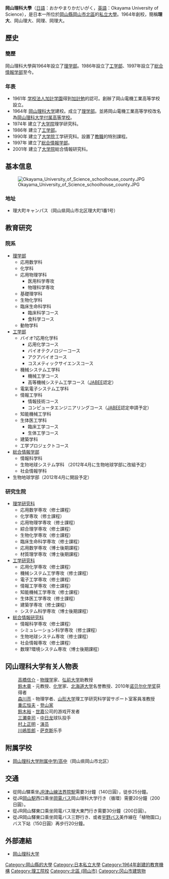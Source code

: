 {{roughtranslation|time=2012-03-23T08:19:28+00:00}}
{{大学(日本)
| 大学名=岡山理科大学
| ふりがな=おかやまりかだいがく
| 英称=Okayama University of Science
| 画像=Okayama University of Science.jpg
| 画像説明=岡山理科大学正門
| 大学設置年=1964年
| 創立年=1964年
| 学校種別=私立
| 設置者=学校法人加計学園
| 国=日本
| 本部所在地={{日本}}[[岡山縣|岡山縣]][[岡山市|岡山市]][[北区_(岡山市)|北区]]理大町1番1号
| 緯度度 = 34|緯度分 = 41|緯度秒 = 46
| 経度度 = 133|経度分 = 55|経度秒 = 37
| キャンパス=理大町キャンパス
| 学部=[[理学部|理学部]]<br/>[[工学部|工学部]]<br/>[[総合情報学部|総合情報学部]]
| 研究科=理学研究科<br/>工学研究科<br/>総合情報研究科
| 大学の略称='''理大'''、岡山理大、岡理、岡理大
| ウェブサイト=http://www.ous.ac.jp/
}}

'''岡山理科大學'''（[[日語|日語]]：おかやまりかだいがく，[[英語|英語]]：Okayama University of Science），是日本一所位於[[岡山縣|岡山縣]][[岡山市|岡山市]][[北區_(岡山市)|北區]]的[[私立大學|私立大學]]。1964年創校，簡稱'''理大'''、岡山理大、岡理、岡理大。

== 歷史 ==
=== 簡歷 ===
岡山理科大學與1964年設立了[[理学部|理学部]]。1986年設立了[[工学部|工学部]]、1997年設立了[[総合情報学部|総合情報学部]]至今。
=== 年表 ===
* 1961年 [[学校法人加計学園|学校法人加計学園]]得到[[加計勉|加計勉]]的認可。創辦了岡山電機工業高等学校設立。
* 1964年 [[岡山理科大学|岡山理科大学]]建校。成立了[[理学部|理学部]]。並將岡山電機工業高等学校改名為[[岡山理科大学付属高等学校|岡山理科大学付属高等学校]]。
* 1974年 建立了[[大学院|大学院]]理学研究科。
* 1986年 建立了[[工学部|工学部]]。
* 1990年 建立了[[大学院|大学院]]工学研究科。設置了[[教職|教職]]的特別課程。
* 1997年 建立了[[総合情報学部|総合情報学部]]。
* 2001年 建立了[[大学院|大学院]]総合情報研究科。

== 基本信息 ==
[[File:Okayama_University_of_Science_schoolhouse_county.JPG|thumb]]
=== 地址 ===
*理大町キャンパス（岡山県岡山市北区理大町1番1号）

== 教育研究 ==
=== 院系 ===
* [[理学部|理学部]]
** 応用数学科
** 化学科
** 応用物理学科
*** 医用科学専攻
*** 物理科学専攻
** 基礎理学科
** 生物化学科
** 臨床生命科学科
*** 臨床科学コース
*** 食科学コース
** 動物学科
* [[工学部|工学部]]
** バイオ?応用化学科
*** 応用化学コース
*** バイオテクノロジーコース
*** アクアバイオコース
*** コスメティックサイエンスコース
** 機械システム工学科
*** 機械工学コース
*** 高等機械システム工学コース（[[JABEE|JABEE]]認定）
** 電氣電子システム工学科
** 情報工学科
*** 情報技術コース
*** コンピュータエンジニアリングコース（[[JABEE|JABEE]]認定申請予定）
** 知能機械工学科
** 生体医工学科
*** 臨床工学コース
*** 生体工学コース
** 建築学科
** 工学プロジェクトコース
* [[総合情報学部|総合情報学部]]
** 情報科学科
** 生物地球システム学科 （2012年4月に生物地球学部に改組予定）
** 社会情報学科
* 生物地球学部（2012年4月に開設予定）

=== 研究生院 ===
* [[理学研究科|理学研究科]]
** 応用数学専攻（修士課程）
** 化学専攻（修士課程）
** 応用物理学専攻（修士課程）
** 綜合理学専攻（修士課程）
** 生物化学専攻（修士課程）
** 臨床生命科学専攻（修士課程）
** 応用数学専攻（博士後期課程）
** 材質理学専攻（博士後期課程）
* [[工学研究科|工学研究科]]
** 応用化学専攻（修士課程）
** 機械システム工学専攻（修士課程）
** 電子工学専攻（修士課程）
** 情報工学専攻（修士課程）
** 知能機械工学専攻（修士課程）
** 生体医工学専攻（修士課程）
** 建築学専攻（修士課程）
** システム科学専攻（博士後期課程）
* [[総合情報研究科|総合情報研究科]]
** 情報科学専攻（修士課程）
** シミュレーション科学専攻（修士課程）
** 生物地球システム専攻（修士課程）
** 社会情報専攻（修士課程）
** 数理?環境システム専攻（博士後期課程）
<!--
==== 専攻科 ====
==== 別科 ====
==== 短期大学部 ====
==== 附属機関 ====
=== 研究 ===
==== 21世紀COEプログラム ====
==== グローバルCOEプログラム ====
==== 私立大学学術研究高度化推進事業 ====
=== 教育 ===
-->

== 冈山理科大学有关人物表 ==
: [[高橋信介|高橋信介]] - [[物理学|物理学]]家、[[弘前大学|弘前大学]]助教授
: [[鈴木章|鈴木章]] - 元教授、[[化学|化学]]家、[[北海道大学|北海道大学]]名誉教授、2010年[[诺贝尔化学奖|诺贝尔化学奖]]获得者
: [[森川亮|森川亮]] - 物理学者、[[山形大学|山形大学]]理工学研究科学習サポート室客員准教授
: [[重広恒夫|重広恒夫]] - [[登山家|登山家]]
: [[鈴木裕|鈴木裕]] - [[世嘉|世嘉]]公司的游戏开发者
: [[三瀬幸司|三瀬幸司]] - [[中日龙|中日龙]]球队投手
: [[村上正明|村上正明]] - [[演员|演员]]
: [[川嶋哲郎|川嶋哲郎]] - [[萨克斯|萨克斯]]乐手
<!--
== 施設 ==
=== キャンパス ===
-->

== 附属学校 ==
* [[岡山理科大学附属中学/高中|岡山理科大学附属中学/高中]]（岡山県岡山市北区）

== 交通 ==
* 從岡山驛乘坐[[西日本旅客鉄道|JR]][[津山線|津山線]][[法界院駅|法界院駅]]需要3分鐘（140日圓），徒歩25分鐘。
* 從JR[[岡山駅|岡山駅]]西口乘坐[[岡山電気軌道|岡電バス]]岡山理科大学行き（循環）需要20分鐘（200日圓）。
* 從JR岡山驛東口乘坐岡電バス理大東門行き需要30分鐘（200日圓）。
* 從JR岡山驛東口乘坐岡電バス三野行き、或者[[宇野自動車|宇野バス]]美作線在「植物園口」バス下站（150日圓）再步行20分鐘。
<!--
== 脚注 ==
{{脚注ヘルプ}}
{{Reflist}}

== Wiki関係他プロジェクトリンク ==
== 関連項目 ==
-->

== 外部連結 ==
{{commons category|Okayama University of Science}}
* [http://www.ous.ac.jp/ 岡山理科大学] {{Wayback|url=http://www.ous.ac.jp/ |date=20201208211528 }}

[[Category:岡山縣的大學|Category:岡山縣的大學]]
[[Category:日本私立大學|Category:日本私立大學]]
[[Category:1964年創建的教育機構|Category:1964年創建的教育機構]]
[[Category:理工院校|Category:理工院校]]
[[Category:北區_(岡山市)|Category:北區 (岡山市)]]
[[Category:冈山市建筑物|Category:冈山市建筑物]]